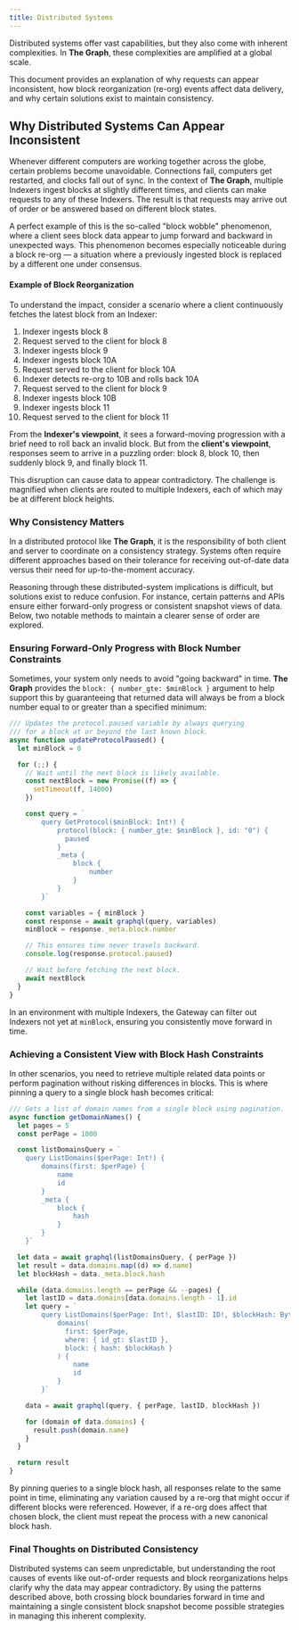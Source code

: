 ```yaml
---
title: Distributed Systems
---
```


Distributed systems offer vast capabilities, but they also come with inherent complexities. In **The Graph**, these complexities are amplified at a global scale.

This document provides an explanation of why requests can appear inconsistent, how block reorganization (re-org) events affect data delivery, and why certain solutions exist to maintain consistency.

## Why Distributed Systems Can Appear Inconsistent

Whenever different computers are working together across the globe, certain problems become unavoidable. Connections fail, computers get restarted, and clocks fall out of sync. In the context of **The Graph**, multiple Indexers ingest blocks at slightly different times, and clients can make requests to any of these Indexers. The result is that requests may arrive out of order or be answered based on different block states.

A perfect example of this is the so-called "block wobble" phenomenon, where a client sees block data appear to jump forward and backward in unexpected ways. This phenomenon becomes especially noticeable during a block re-org — a situation where a previously ingested block is replaced by a different one under consensus.

#### Example of Block Reorganization

To understand the impact, consider a scenario where a client continuously fetches the latest block from an Indexer:

1. Indexer ingests block 8
2. Request served to the client for block 8
3. Indexer ingests block 9
4. Indexer ingests block 10A
5. Request served to the client for block 10A
6. Indexer detects re-org to 10B and rolls back 10A
7. Request served to the client for block 9
8. Indexer ingests block 10B
9. Indexer ingests block 11
10. Request served to the client for block 11

From the **Indexer's viewpoint**, it sees a forward-moving progression with a brief need to roll back an invalid block. But from the **client's viewpoint**, responses seem to arrive in a puzzling order: block 8, block 10, then suddenly block 9, and finally block 11.

This disruption can cause data to appear contradictory. The challenge is magnified when clients are routed to multiple Indexers, each of which may be at different block heights.

### Why Consistency Matters

In a distributed protocol like **The Graph**, it is the responsibility of both client and server to coordinate on a consistency strategy. Systems often require different approaches based on their tolerance for receiving out-of-date data versus their need for up-to-the-moment accuracy.

Reasoning through these distributed-system implications is difficult, but solutions exist to reduce confusion. For instance, certain patterns and APIs ensure either forward-only progress or consistent snapshot views of data. Below, two notable methods to maintain a clearer sense of order are explored.

### Ensuring Forward-Only Progress with Block Number Constraints

Sometimes, your system only needs to avoid "going backward" in time. **The Graph** provides the `block: { number_gte: $minBlock }` argument to help support this by guaranteeing that returned data will always be from a block number equal to or greater than a specified minimum:

```javascript
/// Updates the protocol.paused variable by always querying
/// for a block at or beyond the last known block.
async function updateProtocolPaused() {
  let minBlock = 0

  for (;;) {
    // Wait until the next block is likely available.
    const nextBlock = new Promise((f) => {
      setTimeout(f, 14000)
    })

    const query = `
        query GetProtocol($minBlock: Int!) {
            protocol(block: { number_gte: $minBlock }, id: "0") {
              paused
            }
            _meta {
                block {
                    number
                }
            }
        }`

    const variables = { minBlock }
    const response = await graphql(query, variables)
    minBlock = response._meta.block.number

    // This ensures time never travels backward.
    console.log(response.protocol.paused)

    // Wait before fetching the next block.
    await nextBlock
  }
}
```

In an environment with multiple Indexers, the Gateway can filter out Indexers not yet at `minBlock`, ensuring you consistently move forward in time.

### Achieving a Consistent View with Block Hash Constraints

In other scenarios, you need to retrieve multiple related data points or perform pagination without risking differences in blocks. This is where pinning a query to a single block hash becomes critical:

```javascript
/// Gets a list of domain names from a single block using pagination.
async function getDomainNames() {
  let pages = 5
  const perPage = 1000

  const listDomainsQuery = `
    query ListDomains($perPage: Int!) {
        domains(first: $perPage) {
            name
            id
        }
        _meta {
            block {
                hash
            }
        }
    }`

  let data = await graphql(listDomainsQuery, { perPage })
  let result = data.domains.map((d) => d.name)
  let blockHash = data._meta.block.hash

  while (data.domains.length == perPage && --pages) {
    let lastID = data.domains[data.domains.length - 1].id
    let query = `
        query ListDomains($perPage: Int!, $lastID: ID!, $blockHash: Bytes!) {
            domains(
              first: $perPage,
              where: { id_gt: $lastID },
              block: { hash: $blockHash }
            ) {
                name
                id
            }
        }`

    data = await graphql(query, { perPage, lastID, blockHash })

    for (domain of data.domains) {
      result.push(domain.name)
    }
  }

  return result
}
```

By pinning queries to a single block hash, all responses relate to the same point in time, eliminating any variation caused by a re-org that might occur if different blocks were referenced. However, if a re-org does affect that chosen block, the client must repeat the process with a new canonical block hash.

### Final Thoughts on Distributed Consistency

Distributed systems can seem unpredictable, but understanding the root causes of events like out-of-order requests and block reorganizations helps clarify why the data may appear contradictory. By using the patterns described above, both crossing block boundaries forward in time and maintaining a single consistent block snapshot become possible strategies in managing this inherent complexity.
